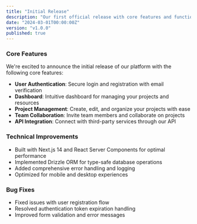 ```yaml
---
title: "Initial Release"
description: "Our first official release with core features and functionality"
date: "2024-03-01T00:00:00Z"
version: "v1.0.0"
published: true
---
```


### Core Features

We're excited to announce the initial release of our platform with the following core features:

- **User Authentication**: Secure login and registration with email verification
- **Dashboard**: Intuitive dashboard for managing your projects and resources
- **Project Management**: Create, edit, and organize your projects with ease
- **Team Collaboration**: Invite team members and collaborate on projects
- **API Integration**: Connect with third-party services through our API

### Technical Improvements

- Built with Next.js 14 and React Server Components for optimal performance
- Implemented Drizzle ORM for type-safe database operations
- Added comprehensive error handling and logging
- Optimized for mobile and desktop experiences

### Bug Fixes

- Fixed issues with user registration flow
- Resolved authentication token expiration handling
- Improved form validation and error messages 